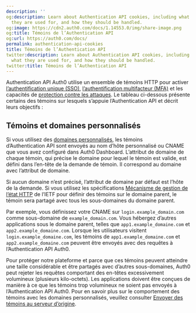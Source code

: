 ```yaml
---
description: ''
og:description: Learn about Authentication API cookies, including what they are, what
  they are used for, and how they should be handled.
og:image: https://cdn2.auth0.com/docs/1.14553.0/img/share-image.png
og:title: Témoins de l’Authentication API
og:url: https://auth0.com/docs/
permalink: authentication-api-cookies
title: Témoins de l’Authentication API
twitter:description: Learn about Authentication API cookies, including what they are,
  what they are used for, and how they should be handled.
twitter:title: Témoins de l’Authentication API
---
```


Authentication API Auth0 utilise un ensemble de témoins HTTP pour activer [l’authentification unique (SSO)](/single-sign-on), [l’authentification multifacteur (MFA)](/mfa) et les capacités de [protection contre les attaques](/attack-protection). Le tableau ci-dessous présente certains des témoins sur lesquels s’appuie l’Authentication API et décrit leurs objectifs :





## Témoins et domaines personnalisés

Si vous utilisez des [domaines personnalisés](/custom-domains), les témoins d’Authentication API sont envoyés au nom d’hôte personnalisé ou CNAME que vous avez configuré dans Auth0 Dashboard. L’attribut de domaine de chaque témoin, qui précise le domaine pour lequel le témoin est valide, est défini dans l’en-tête de la demande de témoin. Il correspond au domaine avec l’attribut de domaine.

Si aucun domaine n’est précisé, l’attribut de domaine par défaut est l’hôte de la demande. Si vous utilisez les spécifications [Mécanisme de gestion de l’état HTTP](https://datatracker.ietf.org/doc/html/rfc2109#section-2) de l’IETF pour définir des témoins sur le domaine parent, le témoin sera partagé avec tous les sous-domaines du domaine parent.

Par exemple, vous définissez votre CNAME sur `login.example_domain.com` comme sous-domaine de `example_domain.com`. Vous hébergez d’autres applications sous le domaine parent, telles que `app1.example_domaine.com` et `app2.example_domaine.com`. Lorsque les utilisateurs visitent `login.example_domaine.com`, les témoins de `app1.example_domaine.com` et `app2.example_domaine.com` peuvent être envoyés avec des requêtes à l’Authentication API Auth0.

Pour protéger notre plateforme et parce que ces témoins peuvent atteindre une taille considérable et être partagés avec d’autres sous-domaines, Auth0 peut rejeter les requêtes comportant des en-têtes excessivement volumineux (plusieurs kilo-octets). Les applications doivent être conçues de manière à ce que les témoins trop volumineux ne soient pas envoyés à l’Authentication API Auth0. Pour en savoir plus sur le comportement des témoins avec les domaines personnalisés, veuillez consulter [Envoyer des témoins au serveur d’origine](https://datatracker.ietf.org/doc/html/rfc2109#section-4.3.4).